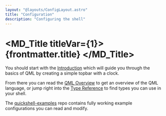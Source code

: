 ```yaml
---
layout: "@layouts/ConfigLayout.astro"
title: "Configuration"
description: "Configuring the shell"
---
```



# <MD_Title titleVar={1}> {frontmatter.title} </MD_Title>

You should start with the [Introduction](./configuration/intro) which will guide you
through the basics of QML by creating a simple topbar with a clock.

From there you can read the [QML Overview](./configuration/qml-overview) to get an overview of
the QML language, or jump right into the [Type Reference](/docs/types) to find
types you can use in your shell.

The [quickshell-examples](https://git.outfoxxed.me/outfoxxed/quickshell-examples) repo contains
fully working example configurations you can read and modify.
